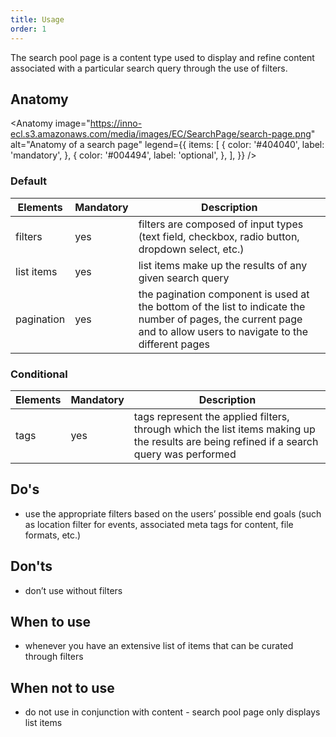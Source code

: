 ```yaml
---
title: Usage
order: 1
---
```



<Paragraph size="lead">
  The search pool page is a content type used to display and refine content
  associated with a particular search query through the use of filters.
</Paragraph>

## Anatomy

<Anatomy
  image="https://inno-ecl.s3.amazonaws.com/media/images/EC/SearchPage/search-page.png"
  alt="Anatomy of a search page"
  legend={{
    items: [
      {
        color: '#404040',
        label: 'mandatory',
      },
      {
        color: '#004494',
        label: 'optional',
      },
    ],
  }}
/>

### Default

| Elements   | Mandatory | Description                                                                                                                                                        |
| ---------- | --------- | ------------------------------------------------------------------------------------------------------------------------------------------------------------------ |
| filters    | yes       | filters are composed of input types (text field, checkbox, radio button, dropdown select, etc.)                                                                    |
| list items | yes       | list items make up the results of any given search query                                                                                                           |
| pagination | yes       | the pagination component is used at the bottom of the list to indicate the number of pages, the current page and to allow users to navigate to the different pages |

### Conditional

| Elements | Mandatory | Description                                                                                                                              |
| -------- | --------- | ---------------------------------------------------------------------------------------------------------------------------------------- |
| tags     | yes       | tags represent the applied filters, through which the list items making up the results are being refined if a search query was performed |

## Do's

- use the appropriate filters based on the users’ possible end goals (such as location filter for events, associated meta tags for content, file formats, etc.)

## Don'ts

- don’t use without filters

## When to use

- whenever you have an extensive list of items that can be curated through filters

## When not to use

- do not use in conjunction with content - search pool page only displays list items
